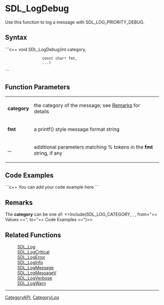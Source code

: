 <!-- pragma section-numbers off -->
<!-- pragma camelcase off -->

= SDL_LogDebug =
Use this function to log a message with SDL_LOG_PRIORITY_DEBUG.


== Syntax ==
```c++
void SDL_LogDebug(int         category, 
                  const char* fmt,
                  ...)
```

== Function Parameters ==
{|
|'''category'''
|the category of the message; see [[#category|Remarks]] for details
|-
|'''fmt'''
|a printf() style message format string
|-
|'''...'''
|additional parameters matching % tokens in the '''fmt''' string, if any
|}

== Code Examples ==
```c++
You can add your code example here
```

== Remarks ==
<span id="category"></span>
The '''category''' can be one of:
<<Include(SDL_LOG_CATEGORY, , , from="== Values ==", to="== Code Examples ==")>>

== Related Functions ==
:[[SDL_Log]]
:[[SDL_LogCritical]]
:[[SDL_LogError]]
:[[SDL_LogInfo]]
:[[SDL_LogMessage]]
:[[SDL_LogMessageV]]
:[[SDL_LogVerbose]]
:[[SDL_LogWarn]]


----
[[CategoryAPI]], [[CategoryLog]]
